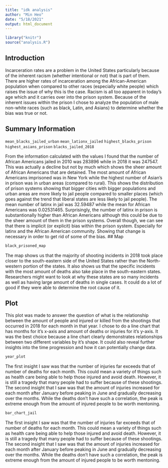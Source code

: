 ```yaml
---
title: "idk analysis"
author: "Min Heo"
date: "5/18/2021"
output: html_document
---
```


```r
library("knitr")
source("analysis.R")
```
## Introduction
Incarceration rates are a problem in the United States particularly because of the inherent racism
(whether intentional or not) that is part of them. There are higher rates of incarceration among
the African-American population when compared to other races (especially white people) which
raises the issue of why this is the case. Racism is all too apparent in today's age which and it
carries over into the prison system. Because of the inherent issues within the prison I chose to
analyze the population of male non-white races (such as black, Latin, and Asians) to determine
whether the bias was true or not.

## Summary Information
`mean_blacks_jailed_urban` `mean_lationx_jailed` `highest_blacks_prison` `highest_asians_prison` `blacks_jailed_2018`

From the information calculated with the values I found that the number of African Americans
jailed in 2010 was 283896 while in 2018 it was 247547. This was actually a decline but not by much
which shows the sheer amount of African Americans that are detained. The most amount of African
Americans imprisoned was in New York while the highest number of Asian's in prison was in urban
areas (compared to rural). This shows the distribution of prison systems showing that bigger
cities with bigger populations and urban areas are more likely to jail people compared to smaller
places (which goes against the trend that liberal states are less likely to jail people). The mean
number of latinx in jail was 32.59487 while the mean for African Americans was 0.02531465.
Surprisingly, the number of latinx in prison is substantionally higher than African Americans
although this could be due to the sheer amount of them in the prison systems. Overall though, we
can see that there is implicit (or explicit) bias within the prison system. Especially for latinx
and the African American community. Showing that change is necessary in order to get rid of some
of the bias.
## Map
```r
black_prisoned_map 
```
The map shows us that the majority of shooting incidents in 2018 took place closer to the
south-eastern side of the United States rather than the North-western portion of the states. It
also shows us that the specific incidents with the most amount of deaths also take place in the
south-eastern states. Researchers might want to look at why these states are so many incidents as
well as having large amount of deaths in single cases. It could do a lot of good if they were able
to determine the root cause of it. 

## Plot
This plot was made to answer the question of what is the relationship between the amount of people
and injured or killed from the shootings that occurred in 2018 for each month in that year. I
chose to do a line chart that has months for it's x-axis and amount of deaths or injuries for it's
y-axis. It was the best choice because a line chart clearly demonstrates relationships between two
different variables by it's shape. It could also reveal further insights into the time progression
and how it can potentially change data.  

```r
year_plot
```

The first insight I saw was that the number of injuries far exceeds that of number of deaths for
each month. This could mean a variety of things such as health care being able to help those
injured and avoid death. However, it is still a tragedy that many people had to suffer because of
these shootings. The second insight that I saw was that the amount of injuries increased for each
month after January before peaking in June and gradually decreasing over the months. While the
deaths don't have such a correlation, the peak is extreme enough from the amount of injured people
to be worth mentoning.  

```r
bar_chart_jail
```

The first insight I saw was that the number of injuries far exceeds that of number of deaths for
each month. This could mean a variety of things such as health care being able to help those
injured and avoid death. However, it is still a tragedy that many people had to suffer because of
these shootings. The second insight that I saw was that the amount of injuries increased for each
month after January before peaking in June and gradually decreasing over the months. While the
deaths don't have such a correlation, the peak is extreme enough from the amount of injured people
to be worth mentoning.  

